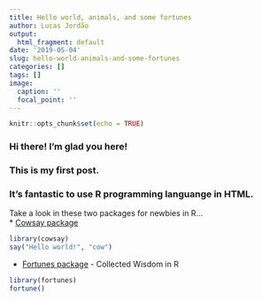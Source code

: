 ```yaml
---
title: Hello world, animals, and some fortunes
author: Lucas Jordão
output:
  html_fragment: default
date: '2019-05-04'
slug: hello-world-animals-and-some-fortunes
categories: []
tags: []
image:
  caption: ''
  focal_point: ''
---
```

```r
knitr::opts_chunk$set(echo = TRUE)
```

### Hi there! I'm glad you here!
### This is my first post.
### It's fantastic to use R programming languange in HTML.

Take a look in these two packages for newbies in R...  
* [Cowsay package](https://cran.r-project.org/web/packages/cowsay/vignettes/cowsay_tutorial.html)
```r
library(cowsay)
say("Hello world!", "cow")
```

* [Fortunes package](https://cran.r-project.org/web/packages/fortunes/vignettes/fortunes.pdf) - Collected Wisdom in R
```r
library(fortunes)
fortune()
```